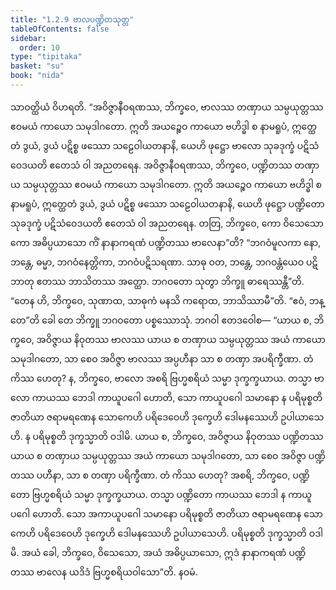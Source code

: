 ```yaml
---
title: "1.2.9 ဗာလပဏ္ဍိတသုတ္တ"
tableOfContents: false
sidebar:
  order: 10
type: "tipitaka"
basket: "su"
book: "nida"
---
```



<DynamicBreadcrumb />

<Division number="19" book="nida">

<Paragraph number="112" book="nida">
သာဝတ္ထိယံ ဝိဟရတိ. “အဝိဇ္ဇာနီဝရဏဿ, ဘိက္ခဝေ, ဗာလဿ တဏှာယ သမ္ပယုတ္တဿ ဧဝမယံ ကာယော သမုဒါဂတော. ဣတိ အယဉ္စေဝ ကာယော ဗဟိဒ္ဓါ စ နာမရူပံ, ဣတ္ထေတံ ဒွယံ, ဒွယံ ပဋိစ္စ ဖဿော သဠေဝါယတနာနိ, ယေဟိ ဖုဋ္ဌော ဗာလော သုခဒုက္ခံ ပဋိသံဝေဒယတိ ဧတေသံ ဝါ အညတရေန.
</Paragraph>

<Paragraph number="113" book="nida">
အဝိဇ္ဇာနီဝရဏဿ, ဘိက္ခဝေ, ပဏ္ဍိတဿ တဏှာယ သမ္ပယုတ္တဿ ဧဝမယံ ကာယော သမုဒါဂတော. ဣတိ အယဉ္စေဝ ကာယော ဗဟိဒ္ဓါ စ နာမရူပံ, ဣတ္ထေတံ ဒွယံ, ဒွယံ ပဋိစ္စ ဖဿော သဠေဝါယတနာနိ, ယေဟိ ဖုဋ္ဌော ပဏ္ဍိတော သုခဒုက္ခံ ပဋိသံဝေဒယတိ ဧတေသံ ဝါ အညတရေန.
</Paragraph>

<Paragraph number="114" book="nida">
တတြ, ဘိက္ခဝေ, ကော ဝိသေသော ကော အဓိပ္ပယာသော ကိံ နာနာကရဏံ ပဏ္ဍိတဿ ဗာလေနာ”တိ? “ဘဂဝံမူလကာ နော, ဘန္တေ, ဓမ္မာ, ဘဂဝံနေတ္တိကာ, ဘဂဝံပဋိသရဏာ. သာဓု ဝတ, ဘန္တေ, ဘဂဝန္တံယေဝ ပဋိဘာတု ဧတဿ ဘာသိတဿ အတ္ထော. ဘဂဝတော သုတွာ ဘိက္ခူ ဓာရေဿန္တီ”တိ.
</Paragraph>

<Paragraph number="115" book="nida">
“တေန ဟိ, ဘိက္ခဝေ, သုဏာထ, သာဓုကံ မနသိ ကရောထ, ဘာသိဿာမီ”တိ. “ဧဝံ, ဘန္တေ”တိ ခေါ တေ ဘိက္ခူ ဘဂဝတော ပစ္စဿောသုံ. ဘဂဝါ ဧတဒဝေါစ—
</Paragraph>

<Paragraph number="116" book="nida">
“ယာယ စ, ဘိက္ခဝေ, အဝိဇ္ဇာယ နိဝုတဿ ဗာလဿ ယာယ စ တဏှာယ သမ္ပယုတ္တဿ အယံ ကာယော သမုဒါဂတော, သာ စေဝ အဝိဇ္ဇာ ဗာလဿ အပ္ပဟီနာ သာ စ တဏှာ အပရိက္ခီဏာ. တံ ကိဿ ဟေတု? န, ဘိက္ခဝေ, ဗာလော အစရိ ဗြဟ္မစရိယံ သမ္မာ ဒုက္ခက္ခယာယ. တသ္မာ ဗာလော ကာယဿ ဘေဒါ ကာယူပဂေါ ဟောတိ, သော ကာယူပဂေါ သမာနော န ပရိမုစ္စတိ ဇာတိယာ ဇရာမရဏေန သောကေဟိ ပရိဒေဝေဟိ ဒုက္ခေဟိ ဒေါမနဿေဟိ ဥပါယာသေဟိ. န ပရိမုစ္စတိ ဒုက္ခသ္မာတိ ဝဒါမိ.
</Paragraph>

<Paragraph number="117" book="nida">
ယာယ စ, ဘိက္ခဝေ, အဝိဇ္ဇာယ နိဝုတဿ ပဏ္ဍိတဿ ယာယ စ တဏှာယ သမ္ပယုတ္တဿ အယံ ကာယော သမုဒါဂတော, သာ စေဝ အဝိဇ္ဇာ ပဏ္ဍိတဿ ပဟီနာ, သာ စ တဏှာ ပရိက္ခီဏာ. တံ ကိဿ ဟေတု? အစရိ, ဘိက္ခဝေ, ပဏ္ဍိတော ဗြဟ္မစရိယံ သမ္မာ ဒုက္ခက္ခယာယ. တသ္မာ ပဏ္ဍိတော ကာယဿ ဘေဒါ န ကာယူပဂေါ ဟောတိ. သော အကာယူပဂေါ သမာနော ပရိမုစ္စတိ ဇာတိယာ ဇရာမရဏေန သောကေဟိ ပရိဒေဝေဟိ ဒုက္ခေဟိ ဒေါမနဿေဟိ ဥပါယာသေဟိ. ပရိမုစ္စတိ ဒုက္ခသ္မာတိ ဝဒါမိ. အယံ ခေါ, ဘိက္ခဝေ, ဝိသေသော, အယံ အဓိပ္ပယာသော, ဣဒံ နာနာကရဏံ ပဏ္ဍိတဿ ဗာလေန ယဒိဒံ ဗြဟ္မစရိယဝါသော”တိ.

</Paragraph>
</Division>

<Paragraph number="118" type="center" book="nida">
နဝမံ.
</Paragraph>